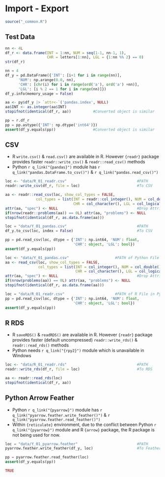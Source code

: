 # Import - Export {#in-out-p06}

```r
source("_common.R")
```

## Test Data

```r
nn <- 4L
df_r <- data.frame(INT = 1:nn, NUM = seq(1-1, nn-1, 1), 
                   CHR = letters[1:nn], LGL = {1:nn %% 2} == 0)
str(df_r)
```

```python
nn = 4
df_y = pd.DataFrame({'INT': [i+1 for i in range(nn)], 
      'NUM': np.arange(0.0, nn),
      'CHR': [chr(i) for i in range(ord('a'), ord('a') +nn)],
      'LGL': [i % 2 == 1 for i in range(nn)]})
df_y.info(memory_usage = False)

```

```r
aa <- py$df_y |> `attr<-`('pandas.index', NULL) 
aa$INT <- as.integer(aa$INT)
stopifnot(identical(df_r, aa))          #Converted object is similar
```

```python
pp = r.df_r
pp = pp.astype({'INT': np.dtype('int64')})
assert(df_y.equals(pp))                 #Converted object is similar

```

## CSV

- R `write.csv()` & `read.csv()` are available in R. However `{readr}` package provides faster  `readr::write_csv()` & `readr::read_csv()` methods
- Python `r q_link("{pandas}")` module has `r q_link("pandas.DataFrame.to_csv()")` & `r q_link("pandas.read_csv()")`

```r
loc <- "data/R_01_readr.csv"                                #PATH
readr::write_csv(df_r, file = loc)                          #To CSV

aa <- readr::read_csv(loc, show_col_types = FALSE, 
              col_types = list(INT = readr::col_integer(), NUM = col_double(), 
                               CHR = col_character(), LGL = col_logical()))
attr(aa, "spec") <- NULL                                    #Drop Attribute
if(nrow(readr::problems(aa)) == 0L) attr(aa, "problems") <- NULL
stopifnot(identical(df_r, as.data.frame(aa)))
```

```python
loc = "data/Y_01_pandas.csv"                                #PATH
df_y.to_csv(loc, index = False)                             #To CSV

pp = pd.read_csv(loc, dtype = {'INT': np.int64, 'NUM': float, 
                               'CHR': object, 'LGL': bool})
assert(df_y.equals(pp))

```

```r
loc <- "data/Y_01_pandas.csv"                     #PATH of Python File in R
aa <- read_csv(loc, show_col_types = FALSE, 
               col_types = list(INT = col_integer(), NUM = col_double(), 
                                CHR = col_character(), LGL = col_logical()))
attr(aa, "spec") <- NULL                                    #Drop Attribute
if(nrow(problems(aa)) == 0L) attr(aa, "problems") <- NULL
stopifnot(identical(df_r, as.data.frame(aa)))
```

```python
loc = "data/R_01_readr.csv"                       #PATH of R File in Python
pp = pd.read_csv(loc, dtype = {'INT': np.int64, 'NUM': float, 
                               'CHR': object, 'LGL': bool})
assert(df_y.equals(pp))

```

## R RDS

- R `saveRDS()` & `readRDS()` are available in R. However `{readr}` package provides faster (default uncompressed) `readr::write_rds()` & `readr::read_rds()` methods
- Python needs `r q_link("{rpy2}")` module which is unavailable in Windows

```r
loc <- "data/R_01_readr.rds"                                #PATH
readr::write_rds(df_r, file = loc)                          #To RDS

aa <- readr::read_rds(loc)
stopifnot(identical(df_r, aa))
```

## Python Arrow Feather

- Python `r q_link("{pyarrow}")` module has `r q_link("pyarrow.feather.write_feather()")` & `r q_link("pyarrow.feather.read_feather()")`
- Within `{reticulate}` environment, due to the conflict between Python `r q_link("{pyarrow}")` module and R `{arrow}` package, the R package is not being used for now.

```python
loc = "data/Y_01_pyarrow.feather"                           #PATH
pyarrow.feather.write_feather(df_y, loc)                    #To Feather

pp = pyarrow.feather.read_feather(loc)
assert(df_y.equals(pp))
```

```r
TRUE
```

